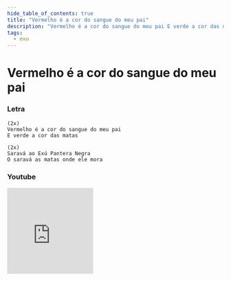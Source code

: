 ```yaml
---
hide_table_of_contents: true
title: "Vermelho é a cor do sangue do meu pai"
description: "Vermelho é a cor do sangue do meu pai E verde a cor das matas Saravá ao Exú Pantera Negra O saravá as matas onde ele mora"
tags:
  - exu
---
```


# Vermelho é a cor do sangue do meu pai

### Letra

```text
(2x)
Vermelho é a cor do sangue do meu pai
E verde a cor das matas

(2x)
Saravá ao Exú Pantera Negra
O saravá as matas onde ele mora
```

### Youtube

<iframe
  width="200"
  height="200"
  src="https://www.youtube.com/embed/WOEr35T5QWU"
  title="YouTube video player"
  frameborder="0"
  allow="accelerometer; autoplay; clipboard-write; encrypted-media; gyroscope; picture-in-picture; web-share"
  referrerpolicy="strict-origin-when-cross-origin"
  allowfullscreen
></iframe>